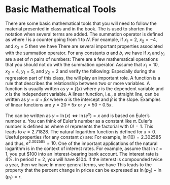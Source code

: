 # Basic Mathematical Tools

\subsection{Basic Mathematical Tools}
There are some basic mathematical tools that you will need to follow the material presented in class and in the book. The \emph{summation operator} is used to shorten the notation when several terms are added. The summation operator is defined as 
  \begin{equation*}
      \sum_{i=1}^{N} x_i = x_1 + x_2 + \dots +x_N
  \end{equation*}
where $i$ is a counter going from 1 to $N$. For example, if $x_1=2$, $x_2=-4$, and $x_3=5$ then we have
     \begin{equation*}
          \sum_{i=1}^3 x_i = 2 + (-4) + 5 = 3
     \end{equation*}
There are several important properties associated with the summation operator. For any constants $a$ and $b$, we have
     \begin{gather*}
          \sum_{i=1}^{N} a = a \cdot N \\
          \sum_{i=1}^{N} a x_i = a \sum_{i=1}^{N} x_i
     \end{gather*}
If $x_i$ and $y_i$ are a set of $n$ pairs of numbers:
   \begin{equation*}
       \sum_{i=1}^{N} (ax_i+by_i) = a \sum_{i=1}^{N} x_i + b \sum_{i=1}^{N} y_i
   \end{equation*}
There are a few mathematical operations that you should not do with the summation operator. Assume that $x_1=10$, $x_2=4$, $y_1=5$, and $y_2=2$ and verify the following: 
  \begin{gather*}
      \sum_{i=1}^{N} \frac{x_i}{y_i}  \neq  \frac{\sum_{i=1}^{N} x_i}{\sum_{i=1}^{N} y_i} \\
      \sum_{i=1}^{N} x_i^2  \neq  \left(\sum_{i=1}^{N} x_i\right)^2
  \end{gather*}
Especially during the regression part of this class, the \emph{linear function} will play an important role. A function is a rule that describes the relationship between two or more variables. A function is usually written as $y=f(x)$ where $y$ is the dependent variable and $x$ is the independent variable. A linear function, i.e., a straight line, can be written as $y = \alpha + \beta x$ where $\alpha$ is the intercept and $\beta$ is the slope. Examples of linear functions are $y = 20 + 5x$ or $y = 50-0.5 x$.
  
The \emph{natural logarithm} can be written as $y=\ln(x) \Leftrightarrow \ln(e^x)=x$ and is based on Euler's number $e$. You can think of Euler's number as a constant like $\pi$. Euler's number is defined as
  \begin{equation*}
    e = \sum_{n=0}^\infty \frac{1}{n!} = 1 + \frac{1}{1} + \frac{1}{2} + \frac{1}{6} + \cdots
  \end{equation*}
where $n!$ represents the factorial with $0!=1$. This leads to $e=2.71828$\dots. The natural logarithm function is defined for $x>0$. Useful properties (for any constant $c$) are:
  \begin{align*}
      \ln(1)      &= 0\\
      \ln(xy)     &= \ln(x) + \ln(y)\\
      \ln(x/y)    &= \ln(x)-\ln(y)\\
      \ln(x^c)    &= c \ln(x)
  \end{align*}
For example, $\ln(10)=2.302585$ and thus, $e^{2.302585} = 10$. One of the important applications of the natural logarithm is in the context of interest rates. For example, assume that in $t=1$, you put \$100 into an interest-bearing bank account. The interest rate is 4\%. In period $t=2$, you will have \$104. If the interest is compounded twice a year, then we have 
     \begin{equation*}   
          \$100 \cdot \left( 1+\frac{0.04}{2} \right) \cdot \left(1+\frac{0.04}{2} \right) = \$100 \cdot  \left(1+\frac{0.04}{2} \right)^2 =\$104.04
     \end{equation*}
In more general terms, we have
     \begin{equation*}
          \lim_{n \rightarrow \infty} \left(1+\frac{r}{n} \right)^n = e^r
     \end{equation*}
This leads to the property that the percent change in prices can be expressed as $\ln(p_2)-\ln(p_1)=r$.